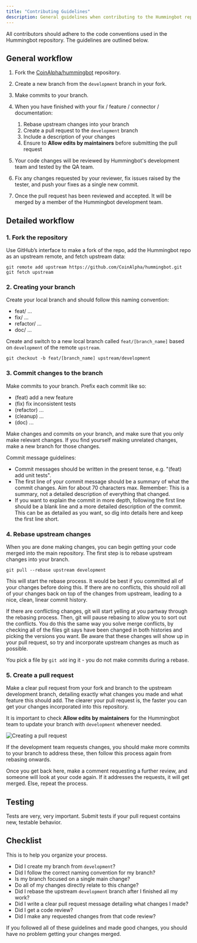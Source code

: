 ```yaml
---
title: "Contributing Guidelines"
description: General guidelines when contributing to the Hummingbot repository
---
```


All contributors should adhere to the code conventions used in the Hummingbot repository. The guidelines are outlined below.

## General workflow

1. Fork the [CoinAlpha/hummingbot](https://github.com/CoinAlpha/hummingbot) repository.
2. Create a new branch from the `development` branch in your fork.
3. Make commits to your branch.
4. When you have finished with your fix / feature / connector / documentation:

   1. Rebase upstream changes into your branch
   2. Create a pull request to the `development` branch
   3. Include a description of your changes
   4. Ensure to **Allow edits by maintainers** before submitting the pull request

5. Your code changes will be reviewed by Hummingbot's development team and tested by the QA team.
6. Fix any changes requested by your reviewer, fix issues raised by the tester, and push your fixes as a single new commit.
7. Once the pull request has been reviewed and accepted. It will be merged by a member of the Hummingbot development team.

## Detailed workflow

### 1. Fork the repository

Use GitHub’s interface to make a fork of the repo, add the Hummingbot repo as an upstream remote, and fetch upstream data:

```
git remote add upstream https://github.com/CoinAlpha/hummingbot.git
git fetch upstream
```

### 2. Creating your branch

Create your local branch and should follow this naming convention:

- feat/ ...
- fix/ ...
- refactor/ ...
- doc/ ...

Create and switch to a new local branch called `feat/[branch_name]` based on `development` of the remote `upstream`.

```
git checkout -b feat/[branch_name] upstream/development
```

### 3. Commit changes to the branch

Make commits to your branch. Prefix each commit like so:

- (feat) add a new feature
- (fix) fix inconsistent tests
- (refactor) ...
- (cleanup) ...
- (doc) ...

Make changes and commits on your branch, and make sure that you only make relevant changes. If you find yourself making unrelated changes, make a new branch for those changes.

Commit message guidelines:

- Commit messages should be written in the present tense, e.g. "(feat) add unit tests".
- The first line of your commit message should be a summary of what the commit changes. Aim for about 70 characters max. Remember: This is a summary, not a detailed description of everything that changed.
- If you want to explain the commit in more depth, following the first line should be a blank line and a more detailed description of the commit. This can be as detailed as you want, so dig into details here and keep the first line short.

### 4. Rebase upstream changes

When you are done making changes, you can begin getting your code merged into the main repository. The first step is to rebase upstream changes into your branch.

```
git pull --rebase upstream development
```

This will start the rebase process. It would be best if you committed all of your changes before doing this. If there are no conflicts, this should roll all of your changes back on top of the changes from upstream, leading to a nice, clean, linear commit history.

If there are conflicting changes, git will start yelling at you partway through the rebasing process. Then, git will pause rebasing to allow you to sort out the conflicts. You do this the same way you solve merge conflicts, by checking all of the files git says have been changed in both histories and picking the versions you want. Be aware that these changes will show up in your pull request, so try and incorporate upstream changes as much as possible.

You pick a file by `git add` ing it - you do not make commits during a rebase.

### 5. Create a pull request

Make a clear pull request from your fork and branch to the upstream development branch, detailing exactly what changes you made and what feature this should add. The clearer your pull request is, the faster you can get your changes incorporated into this repository.

It is important to check **Allow edits by maintainers** for the Hummingbot team to update your branch with `development` whenever needed.

![Creating a pull request](/img/pull-request-sample.png)

If the development team requests changes, you should make more commits to your branch to address these, then follow this process again from rebasing onwards.

Once you get back here, make a comment requesting a further review, and someone will look at your code again. If it addresses the requests, it will get merged. Else, repeat the process.

## Testing

Tests are very, very important. Submit tests if your pull request contains new, testable behavior.

## Checklist

This is to help you organize your process.

- Did I create my branch from `development`?
- Did I follow the correct naming convention for my branch?
- Is my branch focused on a single main change?
- Do all of my changes directly relate to this change?
- Did I rebase the upstream `development` branch after I finished all my work?
- Did I write a clear pull request message detailing what changes I made?
- Did I get a code review?
- Did I make any requested changes from that code review?

If you followed all of these guidelines and made good changes, you should have no problem getting your changes merged.
